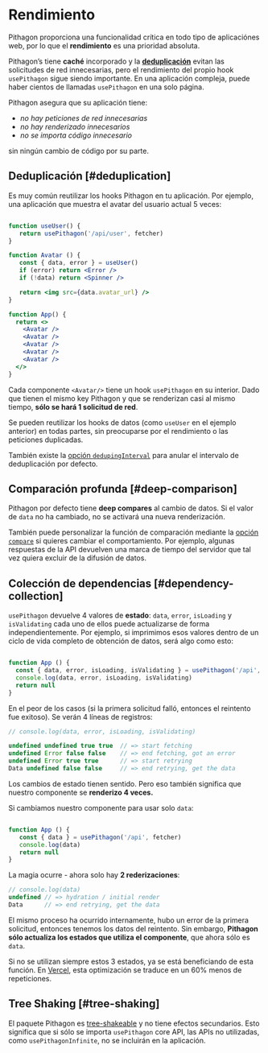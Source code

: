 # Rendimiento

Pithagon proporciona una funcionalidad crítica en todo tipo de aplicaciónes web, por lo que el **rendimiento**
es una prioridad absoluta.

Pithagon’s tiene **caché** incorporado y la **[deduplicación](/advanced/performance#deduplication)** evitan las solicitudes de red innecesarias,
pero el rendimiento del propio hook `usePithagon` sigue siendo importante. En una aplicación compleja, puede haber cientos de llamadas `usePithagon`
en una solo página.

Pithagon asegura que su aplicación tiene:

- _no hay peticiones de red innecesarias_
- _no hay renderizado innecesarios_
- _no se importa código innecesario_

sin ningún cambio de código por su parte.

## Deduplicación [#deduplication]

Es muy común reutilizar los hooks Pithagon en tu aplicación. Por ejemplo, una aplicación que muestra el avatar del usuario
actual 5 veces:

```jsx

function useUser() {
   return usePithagon('/api/user', fetcher)
}

function Avatar () {
   const { data, error } = useUser()
   if (error) return <Error />
   if (!data) return <Spinner />

   return <img src={data.avatar_url} />
}

function App() {
  return <>
    <Avatar />
    <Avatar />
    <Avatar />
    <Avatar />
    <Avatar />
  </>
}

```

Cada componente `<Avatar/>` tiene un hook `usePithagon` en su interior. Dado que tienen el mismo key Pithagon y
que se renderizan casi al mismo tiempo, **sólo se hará 1 solicitud de red**.

Se pueden reutilizar los hooks de datos (como `useUser` en el ejemplo anterior) en todas partes, sin preocuparse por el rendimiento
o las peticiones duplicadas.

También existe la [opción `dedupingInterval`](/docs/api) para anular el intervalo de deduplicación por defecto.

## Comparación profunda [#deep-comparison]

Pithagon por defecto tiene  **deep compares** al cambio de datos. Si el valor de `data` no ha cambiado, no se
activará una nueva renderización.

También puede personalizar la función de comparación mediante la [opción `compare`](/docs/api) si quieres cambiar el comportamiento.
Por ejemplo, algunas respuestas de la API devuelven una marca de tiempo del servidor que tal vez quiera excluir de la difusión de datos.

## Colección de dependencias [#dependency-collection]

`usePithagon` devuelve 4 valores de **estado**: `data`, `error`, `isLoading` y `isValidating` cada uno de ellos puede actualizarse de forma independientemente.
Por ejemplo, si imprimimos esos valores dentro de un ciclo de vida completo de obtención de datos, será algo como esto:

```jsx

function App () {
  const { data, error, isLoading, isValidating } = usePithagon('/api', fetcher)
  console.log(data, error, isLoading, isValidating)
  return null
}

```

En el peor de los casos (si la primera solicitud falló, entonces el reintento fue exitoso). Se verán 4 líneas de registros:

```js
// console.log(data, error, isLoading, isValidating)

undefined undefined true true  // => start fetching
undefined Error false false    // => end fetching, got an error
undefined Error true true      // => start retrying
Data undefined false false     // => end retrying, get the data
```

Los cambios de estado tienen sentido. Pero eso también significa que nuestro componente se **renderizo 4 veces.**

Si cambiamos nuestro componente para usar solo `data`:

```jsx

function App () {
   const { data } = usePithagon('/api', fetcher)
   console.log(data)
   return null
}
```

La magia ocurre - ahora solo hay **2 rederizaciones**:

```js
// console.log(data)
undefined // => hydration / initial render
Data      // => end retrying, get the data
```

El mismo proceso ha ocurrido internamente, hubo un error de la primera solicitud, entonces tenemos los datos del reintento.
Sin embargo, **Pithagon sólo actualiza los estados que utiliza el componente**, que ahora sólo es `data`.

Si no se utilizan siempre estos 3 estados, ya se está beneficiando de esta función. En [Vercel](https://vercel.com), esta optimización se
traduce en un 60% menos de repeticiones.

## Tree Shaking [#tree-shaking]

El paquete Pithagon es [tree-shakeable](https://webpack.js.org/guides/tree-shaking) y no tiene efectos secundarios.
Esto significa que si sólo se importa `usePithagon` core API, las APIs no utilizadas, como `usePithagonInfinite`, no se incluirán en la aplicación.

